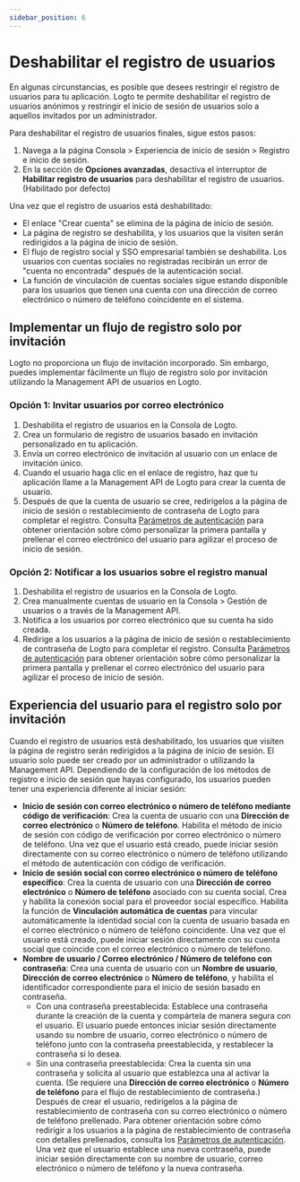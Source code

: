 ```yaml
---
sidebar_position: 6
---
```


# Deshabilitar el registro de usuarios

En algunas circunstancias, es posible que desees restringir el registro de usuarios para tu aplicación. Logto te permite deshabilitar el registro de usuarios anónimos y restringir el inicio de sesión de usuarios solo a aquellos invitados por un administrador.

Para deshabilitar el registro de usuarios finales, sigue estos pasos:

1. Navega a la página <CloudLink to="/sign-in-experience/sign-up-and-sign-in">Consola > Experiencia de inicio de sesión > Registro e inicio de sesión</CloudLink>.
2. En la sección de **Opciones avanzadas**, desactiva el interruptor de **Habilitar registro de usuarios** para deshabilitar el registro de usuarios. (Habilitado por defecto)

Una vez que el registro de usuarios está deshabilitado:

- El enlace "Crear cuenta" se elimina de la página de inicio de sesión.
- La página de registro se deshabilita, y los usuarios que la visiten serán redirigidos a la página de inicio de sesión.
- El flujo de registro social y SSO empresarial también se deshabilita. Los usuarios con cuentas sociales no registradas recibirán un error de "cuenta no encontrada" después de la autenticación social.
- La función de vinculación de cuentas sociales sigue estando disponible para los usuarios que tienen una cuenta con una dirección de correo electrónico o número de teléfono coincidente en el sistema.

## Implementar un flujo de registro solo por invitación

Logto no proporciona un flujo de invitación incorporado. Sin embargo, puedes implementar fácilmente un flujo de registro solo por invitación utilizando la Management API de usuarios en Logto.

### Opción 1: Invitar usuarios por correo electrónico

1. Deshabilita el registro de usuarios en la Consola de Logto.
2. Crea un formulario de registro de usuarios basado en invitación personalizado en tu aplicación.
3. Envía un correo electrónico de invitación al usuario con un enlace de invitación único.
4. Cuando el usuario haga clic en el enlace de registro, haz que tu aplicación llame a la Management API de Logto para crear la cuenta de usuario.
5. Después de que la cuenta de usuario se cree, redirígelos a la página de inicio de sesión o restablecimiento de contraseña de Logto para completar el registro. Consulta [Parámetros de autenticación](/end-user-flows/authentication-parameters/) para obtener orientación sobre cómo personalizar la primera pantalla y prellenar el correo electrónico del usuario para agilizar el proceso de inicio de sesión.

### Opción 2: Notificar a los usuarios sobre el registro manual

1. Deshabilita el registro de usuarios en la Consola de Logto.
2. Crea manualmente cuentas de usuario en la <CloudLink to="/users">Consola > Gestión de usuarios</CloudLink> o a través de la Management API.
3. Notifica a los usuarios por correo electrónico que su cuenta ha sido creada.
4. Redirige a los usuarios a la página de inicio de sesión o restablecimiento de contraseña de Logto para completar el registro. Consulta [Parámetros de autenticación](/end-user-flows/authentication-parameters/) para obtener orientación sobre cómo personalizar la primera pantalla y prellenar el correo electrónico del usuario para agilizar el proceso de inicio de sesión.

## Experiencia del usuario para el registro solo por invitación

Cuando el registro de usuarios está deshabilitado, los usuarios que visiten la página de registro serán redirigidos a la página de inicio de sesión. El usuario solo puede ser creado por un administrador o utilizando la Management API. Dependiendo de la configuración de los métodos de registro e inicio de sesión que hayas configurado, los usuarios pueden tener una experiencia diferente al iniciar sesión:

- **Inicio de sesión con correo electrónico o número de teléfono mediante código de verificación**: Crea la cuenta de usuario con una **Dirección de correo electrónico** o **Número de teléfono**. Habilita el método de inicio de sesión con código de verificación por correo electrónico o número de teléfono. Una vez que el usuario está creado, puede iniciar sesión directamente con su correo electrónico o número de teléfono utilizando el método de autenticación con código de verificación.
- **Inicio de sesión social con correo electrónico o número de teléfono específico**: Crea la cuenta de usuario con una **Dirección de correo electrónico** o **Número de teléfono** asociado con su cuenta social. Crea y habilita la conexión social para el proveedor social específico. Habilita la función de **Vinculación automática de cuentas** para vincular automáticamente la identidad social con la cuenta de usuario basada en el correo electrónico o número de teléfono coincidente. Una vez que el usuario está creado, puede iniciar sesión directamente con su cuenta social que coincide con el correo electrónico o número de teléfono.
- **Nombre de usuario / Correo electrónico / Número de teléfono con contraseña**: Crea una cuenta de usuario con un **Nombre de usuario**, **Dirección de correo electrónico** o **Número de teléfono**, y habilita el identificador correspondiente para el inicio de sesión basado en contraseña.
  - Con una contraseña preestablecida: Establece una contraseña durante la creación de la cuenta y compártela de manera segura con el usuario. El usuario puede entonces iniciar sesión directamente usando su nombre de usuario, correo electrónico o número de teléfono junto con la contraseña preestablecida, y restablecer la contraseña si lo desea.
  - Sin una contraseña preestablecida: Crea la cuenta sin una contraseña y solicita al usuario que establezca una al activar la cuenta. (Se requiere una **Dirección de correo electrónico** o **Número de teléfono** para el flujo de restablecimiento de contraseña.) Después de crear el usuario, redirígelos a la página de restablecimiento de contraseña con su correo electrónico o número de teléfono prellenado. Para obtener orientación sobre cómo redirigir a los usuarios a la página de restablecimiento de contraseña con detalles prellenados, consulta los [Parámetros de autenticación](/end-user-flows/authentication-parameters/). Una vez que el usuario establece una nueva contraseña, puede iniciar sesión directamente con su nombre de usuario, correo electrónico o número de teléfono y la nueva contraseña.
